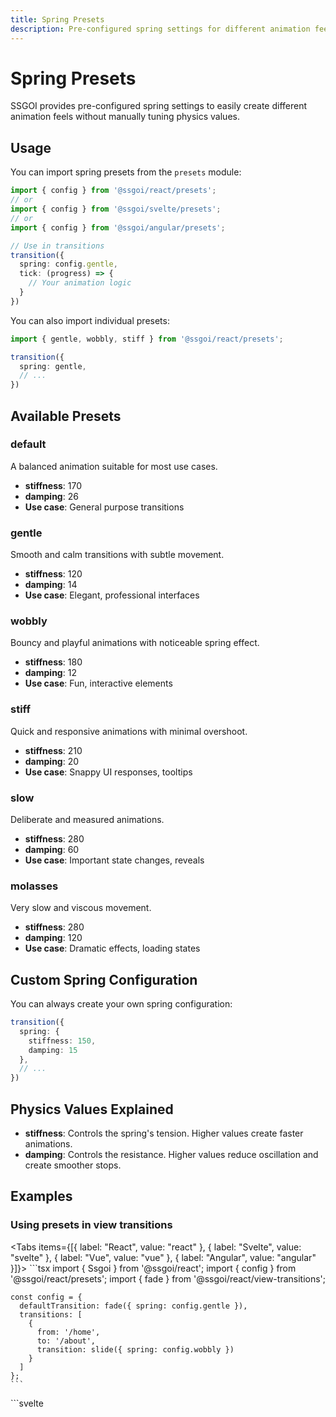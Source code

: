 ```yaml
---
title: Spring Presets
description: Pre-configured spring settings for different animation feels
---
```


# Spring Presets

SSGOI provides pre-configured spring settings to easily create different animation feels without manually tuning physics values.

## Usage

You can import spring presets from the `presets` module:

```typescript
import { config } from '@ssgoi/react/presets';
// or
import { config } from '@ssgoi/svelte/presets';
// or
import { config } from '@ssgoi/angular/presets';

// Use in transitions
transition({
  spring: config.gentle,
  tick: (progress) => {
    // Your animation logic
  }
})
```

You can also import individual presets:

```typescript
import { gentle, wobbly, stiff } from '@ssgoi/react/presets';

transition({
  spring: gentle,
  // ...
})
```

## Available Presets

### default
A balanced animation suitable for most use cases.
- **stiffness**: 170
- **damping**: 26
- **Use case**: General purpose transitions

### gentle
Smooth and calm transitions with subtle movement.
- **stiffness**: 120
- **damping**: 14
- **Use case**: Elegant, professional interfaces

### wobbly
Bouncy and playful animations with noticeable spring effect.
- **stiffness**: 180
- **damping**: 12
- **Use case**: Fun, interactive elements

### stiff
Quick and responsive animations with minimal overshoot.
- **stiffness**: 210
- **damping**: 20
- **Use case**: Snappy UI responses, tooltips

### slow
Deliberate and measured animations.
- **stiffness**: 280
- **damping**: 60
- **Use case**: Important state changes, reveals

### molasses
Very slow and viscous movement.
- **stiffness**: 280
- **damping**: 120
- **Use case**: Dramatic effects, loading states

## Custom Spring Configuration

You can always create your own spring configuration:

```typescript
transition({
  spring: {
    stiffness: 150,
    damping: 15
  },
  // ...
})
```

## Physics Values Explained

- **stiffness**: Controls the spring's tension. Higher values create faster animations.
- **damping**: Controls the resistance. Higher values reduce oscillation and create smoother stops.

## Examples

### Using presets in view transitions

<Tabs items={[{ label: "React", value: "react" }, { label: "Svelte", value: "svelte" }, { label: "Vue", value: "vue" }, { label: "Angular", value: "angular" }]}>
  <TabPanel value="react">
    ```tsx
    import { Ssgoi } from '@ssgoi/react';
    import { config } from '@ssgoi/react/presets';
    import { fade } from '@ssgoi/react/view-transitions';

    const config = {
      defaultTransition: fade({ spring: config.gentle }),
      transitions: [
        {
          from: '/home',
          to: '/about',
          transition: slide({ spring: config.wobbly })
        }
      ]
    };
    ```
  </TabPanel>
  <TabPanel value="svelte">
    ```svelte
    <script>
      import { Ssgoi } from '@ssgoi/svelte';
      import { config } from '@ssgoi/svelte/presets';
      import { fade, slide } from '@ssgoi/svelte/view-transitions';

      const config = {
        defaultTransition: fade({ spring: config.gentle }),
        transitions: [
          {
            from: '/home',
            to: '/about',
            transition: slide({ spring: config.wobbly })
          }
        ]
      };
    </script>

    <Ssgoi {config}>
      <slot />
    </Ssgoi>
    ```
  </TabPanel>
  <TabPanel value="vue">
    ```vue
    <script setup>
    import { Ssgoi } from '@ssgoi/vue';
    import { config } from '@ssgoi/vue/presets';
    import { fade, slide } from '@ssgoi/vue/view-transitions';

    const transitionConfig = {
      defaultTransition: fade({ spring: config.gentle }),
      transitions: [
        {
          from: '/home',
          to: '/about',
          transition: slide({ spring: config.wobbly })
        }
      ]
    };
    </script>
    
    <template>
      <Ssgoi :config="transitionConfig">
        <slot />
      </Ssgoi>
    </template>
    ```
  </TabPanel>
  <TabPanel value="angular">
    ```typescript
    import { Component } from '@angular/core';
    import { Ssgoi } from '@ssgoi/angular';
    import { config as springPresets } from '@ssgoi/angular/presets';
    import { fade, slide } from '@ssgoi/angular/view-transitions';
    import type { SsgoiConfig } from '@ssgoi/angular';

    @Component({
      selector: 'app-root',
      standalone: true,
      imports: [Ssgoi],
      template: `
        <ssgoi [config]="config">
          <!-- App content -->
        </ssgoi>
      `
    })
    export class AppComponent {
      config: SsgoiConfig = {
        defaultTransition: fade({ spring: springPresets.gentle }),
        transitions: [
          {
            from: '/home',
            to: '/about',
            transition: slide({ spring: springPresets.wobbly })
          }
        ]
      };
    }
    ```
  </TabPanel>
</Tabs>

### Using presets in element transitions

<Tabs items={[{ label: "React", value: "react" }, { label: "Svelte", value: "svelte" }, { label: "Vue", value: "vue" }, { label: "Angular", value: "angular" }]}>
  <TabPanel value="react">
    ```tsx
    import { transition } from '@ssgoi/react';
    import { config } from '@ssgoi/react/presets';

    const fadeIn = transition({
      spring: config.slow,
      tick: (progress) => ({
        opacity: progress,
        transform: `translateY(${(1 - progress) * 20}px)`
      })
    });
    ```
  </TabPanel>
  <TabPanel value="svelte">
    ```svelte
    <script>
      import { transition } from '@ssgoi/svelte';
      import { config } from '@ssgoi/svelte/presets';

      const fadeIn = {
        spring: config.slow,
        tick: (progress) => ({
          opacity: progress,
          transform: `translateY(${(1 - progress) * 20}px)`
        })
      };
    </script>

    <div use:transition={{ key: 'fade-in', ...fadeIn }}>
      Content
    </div>
    ```
  </TabPanel>
  <TabPanel value="vue">
    ```vue
    <script setup>
    import { config } from '@ssgoi/vue/presets';
    import { fadeIn } from '@ssgoi/vue/transitions';

    const fadeTransition = {
      spring: config.slow,
      tick: (progress) => ({
        opacity: progress,
        transform: `translateY(${(1 - progress) * 20}px)`
      })
    };
    </script>

    <template>
      <div v-transition="{ key: 'fade-in', ...fadeTransition }">
        Content
      </div>
    </template>
    ```
  </TabPanel>
  <TabPanel value="angular">
    ```typescript
    import { Component } from '@angular/core';
    import { SsgoiTransitionDirective } from '@ssgoi/angular';
    import { config as springPresets } from '@ssgoi/angular/presets';
    import type { TransitionParams } from '@ssgoi/angular';

    @Component({
      selector: 'app-my-component',
      standalone: true,
      imports: [SsgoiTransitionDirective],
      template: `
        <div [ssgoiTransition]="fadeInConfig">
          Content
        </div>
      `
    })
    export class MyComponent {
      fadeInConfig: TransitionParams = {
        key: 'fade-in',
        spring: springPresets.slow,
        in: (element) => ({
          tick: (progress) => {
            element.style.opacity = `${progress}`;
            element.style.transform = `translateY(${(1 - progress) * 20}px)`;
          }
        }),
        out: (element) => ({
          tick: (progress) => {
            element.style.opacity = `${progress}`;
            element.style.transform = `translateY(${(1 - progress) * 20}px)`;
          }
        })
      };
    }
    ```
  </TabPanel>
</Tabs>